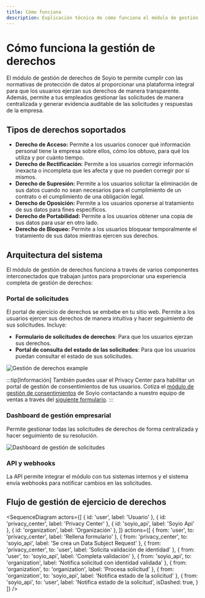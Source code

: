 ```yaml
---
title: Cómo funciona
description: Explicación técnica de cómo funciona el módulo de gestión de derechos
---
```



# Cómo funciona la gestión de derechos

El módulo de gestión de derechos de Soyio te permite cumplir con las normativas de protección de datos al proporcionar una plataforma integral para que los usuarios ejerzan sus derechos de manera transparente. Además, permite a tus empleados gestionar las solicitudes de manera centralizada y generar evidencia auditable de las solicitudes y respuestas de la empresa.

## Tipos de derechos soportados

- **Derecho de Acceso:** Permite a los usuarios conocer qué información personal tiene la empresa sobre ellos, cómo los obtuvo, para qué los utiliza y por cuánto tiempo.
- **Derecho de Rectificación:** Permite a los usuarios corregir información inexacta o incompleta que les afecta y que no pueden corregir por sí mismos.
- **Derecho de Supresión:** Permite a los usuarios solicitar la eliminación de sus datos cuando no sean necesarios para el cumplimiento de un contrato o el cumplimiento de una obligación legal.
- **Derecho de Oposición:** Permite a los usuarios oponerse al tratamiento de sus datos para fines específicos.
- **Derecho de Portabilidad:** Permite a los usuarios obtener una copia de sus datos para usar en otro lado.
- **Derecho de Bloqueo:** Permite a los usuarios bloquear temporalmente el tratamiento de sus datos mientras ejercen sus derechos.

## Arquitectura del sistema

El módulo de gestión de derechos funciona a través de varios componentes interconectados que trabajan juntos para proporcionar una experiencia completa de gestión de derechos:

### Portal de solicitudes
El portal de ejercicio de derechos se embebe en tu sitio web. Permite a los usuarios ejercer sus derechos de manera intuitiva y hacer seguimiento de sus solicitudes. Incluye:

- **Formulario de solicitudes de derechos**: Para que los usuarios ejerzan sus derechos.
- **Portal de consulta del estado de las solicitudes**: Para que los usuarios puedan consultar el estado de sus solicitudes.

<img src="/img/ejemplo-privacy-center-dsr.png" alt="Gestión de derechos example"/>

:::tip[Información]
También puedes usar el Privacy Center para habilitar un portal de gestión de consentimientos de tus usuarios. Cotiza el [módulo de gestión de consentimientos](../consent/introduction.mdx) de Soyio contactando a nuestro equipo de ventas a través del [siguiente formulario](https://soyio.typeform.com/formularioweb).
:::

### Dashboard de gestión empresarial

Permite gestionar todas las solicitudes de derechos de forma centralizada y hacer seguimiento de su resolución.

<img src="/img/dashboard_dsr_framed.png" alt="Dashboard de gestión de solicitudes"/>

### API y webhooks

La API permite integrar el módulo con tus sistemas internos y el sistema envía webhooks para notificar cambios en las solicitudes.

## Flujo de gestión de ejercicio de derechos

<SequenceDiagram
  actors={[
    { id: 'user', label: 'Usuario' },
    { id: 'privacy_center', label: 'Privacy Center' },
    { id: 'soyio_api', label: 'Soyio Api' },
    { id: 'organization', label: 'Organización' },
  ]}
  actions={[
    {
      from: 'user',
      to: 'privacy_center',
      label: 'Rellena formulario'
    },
    {
      from: 'privacy_center',
      to: 'soyio_api',
      label: 'Se crea un Data Subject Request'
    },
    {
      from: 'privacy_center',
      to: 'user',
      label: 'Solicita validación de identidad'
    },
    {
      from: 'user',
      to: 'soyio_api',
      label: 'Completa validación'
    },
    {
      from: 'soyio_api',
      to: 'organization',
      label: 'Notifica solicitud con identidad validada'
    },
    {
      from: 'organization',
      to: 'organization',
      label: 'Procesa solicitud'
    },
    {
      from: 'organization',
      to: 'soyio_api',
      label: 'Notifica estado de la solicitud'
    },
    {
      from: 'soyio_api',
      to: 'user',
      label: 'Notifica estado de la solicitud',
      isDashed: true,
    }
  ]}
/>